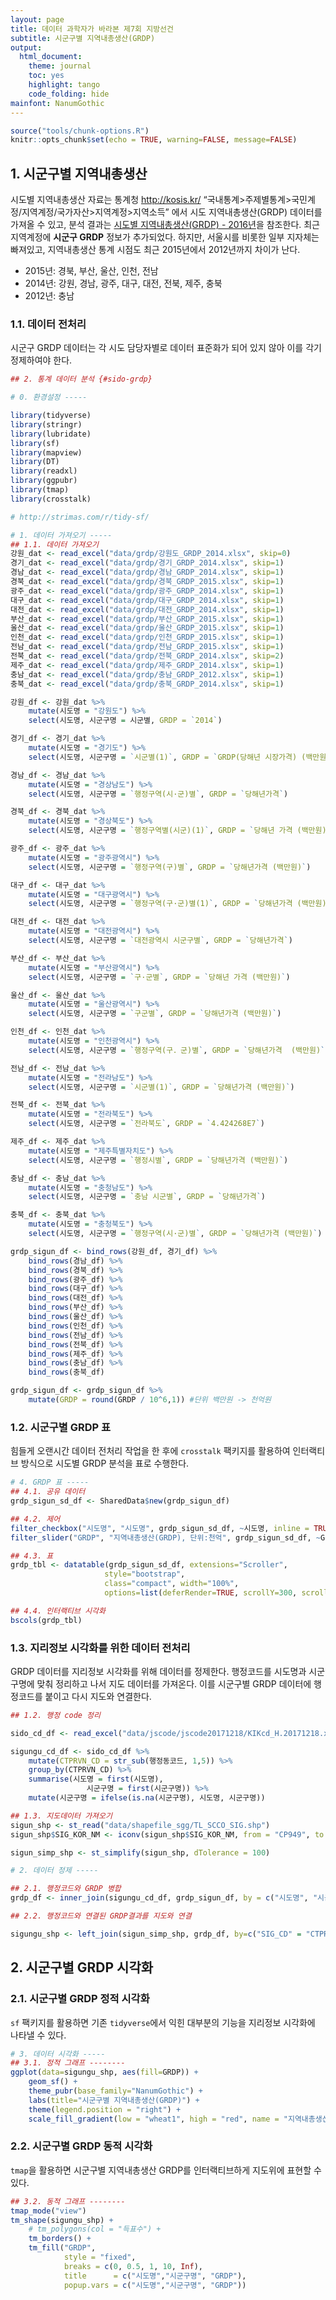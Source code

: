 ```yaml
---
layout: page
title: 데이터 과학자가 바라본 제7회 지방선건
subtitle: 시군구별 지역내총생산(GRDP)
output:
  html_document: 
    theme: journal
    toc: yes
    highlight: tango
    code_folding: hide
mainfont: NanumGothic
---
```


```r
source("tools/chunk-options.R")
knitr::opts_chunk$set(echo = TRUE, warning=FALSE, message=FALSE)

```

## 1. 시군구별 지역내총생산 {#sigun-grdp}

시도별 지역내총생산 자료는 통계청 [http://kosis.kr/](http://kosis.kr/) "국내통계>주제별통계>국민계정/지역계정/국가자산>지역계정>지역소득"
에서 시도 지역내총생산(GRDP) 데이터를 가져올 수 있고, 분석 결과는 [시도별 지역내총생산(GRDP) - 2016년](le-grdp-sido.html)을 참조한다.
최근 지역계정에 **시군구 GRDP** 정보가 추가되었다. 하지만, 서울시를 비롯한 일부 지자체는 빠져있고, 지역내총생산 통계 시점도 최근 2015년에서 2012년까지 차이가 난다.

- 2015년: 경북, 부산, 울산, 인천, 전남
- 2014년: 강원, 경남, 광주, 대구, 대전, 전북, 제주, 충북
- 2012년: 충남

### 1.1. 데이터 전처리 {#sigun-grdp-setup}

시군구 GRDP 데이터는 각 시도 담당자별로 데이터 표준화가 되어 있지 않아 이를 각기 정제하여야 한다.

``` r
## 2. 통계 데이터 분석 {#sido-grdp}

# 0. 환경설정 -----

library(tidyverse)
library(stringr)
library(lubridate)
library(sf)
library(mapview)
library(DT)
library(readxl)
library(ggpubr)
library(tmap)
library(crosstalk)

# http://strimas.com/r/tidy-sf/

# 1. 데이터 가져오기 -----
## 1.1. 데이터 가져오기
강원_dat <- read_excel("data/grdp/강원도_GRDP_2014.xlsx", skip=0)
경기_dat <- read_excel("data/grdp/경기_GRDP_2014.xlsx", skip=1)
경남_dat <- read_excel("data/grdp/경남_GRDP_2014.xlsx", skip=1)
경북_dat <- read_excel("data/grdp/경북_GRDP_2015.xlsx", skip=1)
광주_dat <- read_excel("data/grdp/광주_GRDP_2014.xlsx", skip=1)
대구_dat <- read_excel("data/grdp/대구_GRDP_2014.xlsx", skip=1)
대전_dat <- read_excel("data/grdp/대전_GRDP_2014.xlsx", skip=1)
부산_dat <- read_excel("data/grdp/부산_GRDP_2015.xlsx", skip=1)
울산_dat <- read_excel("data/grdp/울산_GRDP_2015.xlsx", skip=1)
인천_dat <- read_excel("data/grdp/인천_GRDP_2015.xlsx", skip=1)
전남_dat <- read_excel("data/grdp/전남_GRDP_2015.xlsx", skip=1)
전북_dat <- read_excel("data/grdp/전북_GRDP_2014.xlsx", skip=2)
제주_dat <- read_excel("data/grdp/제주_GRDP_2014.xlsx", skip=1)
충남_dat <- read_excel("data/grdp/충남_GRDP_2012.xlsx", skip=1)
충북_dat <- read_excel("data/grdp/충북_GRDP_2014.xlsx", skip=1)

강원_df <- 강원_dat %>% 
    mutate(시도명 = "강원도") %>% 
    select(시도명, 시군구명 = 시군별, GRDP = `2014`)

경기_df <- 경기_dat %>% 
    mutate(시도명 = "경기도") %>% 
    select(시도명, 시군구명 = `시군별(1)`, GRDP = `GRDP(당해년 시장가격) (백만원)`)

경남_df <- 경남_dat %>% 
    mutate(시도명 = "경상남도") %>% 
    select(시도명, 시군구명 = `행정구역(시·군)별`, GRDP = `당해년가격`)

경북_df <- 경북_dat %>% 
    mutate(시도명 = "경상북도") %>% 
    select(시도명, 시군구명 = `행정구역별(시군)(1)`, GRDP = `당해년 가격 (백만원)`)

광주_df <- 광주_dat %>% 
    mutate(시도명 = "광주광역시") %>% 
    select(시도명, 시군구명 = `행정구역(구)별`, GRDP = `당해년가격 (백만원)`)

대구_df <- 대구_dat %>% 
    mutate(시도명 = "대구광역시") %>% 
    select(시도명, 시군구명 = `행정구역(구·군)별(1)`, GRDP = `당해년가격 (백만원)`)

대전_df <- 대전_dat %>% 
    mutate(시도명 = "대전광역시") %>% 
    select(시도명, 시군구명 = `대전광역시 시군구별`, GRDP = `당해년가격`)

부산_df <- 부산_dat %>% 
    mutate(시도명 = "부산광역시") %>% 
    select(시도명, 시군구명 = `구·군별`, GRDP = `당해년 가격 (백만원)`)

울산_df <- 울산_dat %>% 
    mutate(시도명 = "울산광역시") %>% 
    select(시도명, 시군구명 = `구군별`, GRDP = `당해년가격 (백만원)`)

인천_df <- 인천_dat %>% 
    mutate(시도명 = "인천광역시") %>% 
    select(시도명, 시군구명 = `행정구역(구．군)별`, GRDP = `당해년가격  (백만원)`)

전남_df <- 전남_dat %>% 
    mutate(시도명 = "전라남도") %>% 
    select(시도명, 시군구명 = `시군별(1)`, GRDP = `당해년가격 (백만원)`)

전북_df <- 전북_dat %>% 
    mutate(시도명 = "전라북도") %>% 
    select(시도명, 시군구명 = `전라북도`, GRDP = `4.424268E7`)

제주_df <- 제주_dat %>% 
    mutate(시도명 = "제주특별자치도") %>% 
    select(시도명, 시군구명 = `행정시별`, GRDP = `당해년가격 (백만원)`)

충남_df <- 충남_dat %>% 
    mutate(시도명 = "충청남도") %>% 
    select(시도명, 시군구명 = `충남 시군별`, GRDP = `당해년가격`)

충북_df <- 충북_dat %>% 
    mutate(시도명 = "충청북도") %>% 
    select(시도명, 시군구명 = `행정구역(시·군)별`, GRDP = `당해년가격 (백만원)`)

grdp_sigun_df <- bind_rows(강원_df, 경기_df) %>% 
    bind_rows(경남_df) %>% 
    bind_rows(경북_df) %>% 
    bind_rows(광주_df) %>% 
    bind_rows(대구_df) %>% 
    bind_rows(대전_df) %>% 
    bind_rows(부산_df) %>% 
    bind_rows(울산_df) %>% 
    bind_rows(인천_df) %>% 
    bind_rows(전남_df) %>% 
    bind_rows(전북_df) %>% 
    bind_rows(제주_df) %>% 
    bind_rows(충남_df) %>% 
    bind_rows(충북_df)

grdp_sigun_df <- grdp_sigun_df %>% 
    mutate(GRDP = round(GRDP / 10^6,1)) #단위 백만원 -> 천억원
```

### 1.2. 시군구별 GRDP 표 {#sigun-grdp-setup}

힘들게 오랜시간 데이터 전처리 작업을 한 후에 `crosstalk` 팩키지를 활용하여 인터랙티브 방식으로 시도별 GRDP 분석을 표로 수행한다.

``` r
# 4. GRDP 표 -----
## 4.1. 공유 데이터
grdp_sigun_sd_df <- SharedData$new(grdp_sigun_df)

## 4.2. 제어
filter_checkbox("시도명", "시도명", grdp_sigun_sd_df, ~시도명, inline = TRUE)
filter_slider("GRDP", "지역내총생산(GRDP), 단위:천억", grdp_sigun_sd_df, ~GRDP, width = "50%")

## 4.3. 표
grdp_tbl <- datatable(grdp_sigun_sd_df, extensions="Scroller", 
                     style="bootstrap", 
                     class="compact", width="100%",
                     options=list(deferRender=TRUE, scrollY=300, scroller=TRUE))

## 4.4. 인터랙티브 시각화
bscols(grdp_tbl)
```

### 1.3. 지리정보 시각화를 위한 데이터 전처리 {#sigun-grdp-spatial-data}

GRDP 데이터를 지리정보 시각화를 위해 데이터를 정제한다.
행정코드를 시도명과 시군구명에 맞춰 정리하고 나서 지도 데이터를 가져온다.
이를 시군구별 GRDP 데이터에 행정코드를 붙이고 다시 지도와 연결한다.

``` r
## 1.2. 행정 code 정리

sido_cd_df <- read_excel("data/jscode/jscode20171218/KIKcd_H.20171218.xlsx", sheet="KIKcd_H")

sigungu_cd_df <- sido_cd_df %>% 
    mutate(CTPRVN_CD = str_sub(행정동코드, 1,5)) %>% 
    group_by(CTPRVN_CD) %>% 
    summarise(시도명 = first(시도명),
                 시군구명 = first(시군구명)) %>% 
    mutate(시군구명 = ifelse(is.na(시군구명), 시도명, 시군구명))

## 1.3. 지도데이터 가져오기
sigun_shp <- st_read("data/shapefile_sgg/TL_SCCO_SIG.shp")
sigun_shp$SIG_KOR_NM <- iconv(sigun_shp$SIG_KOR_NM, from = "CP949", to = "UTF-8", sub = NA, mark = TRUE, toRaw = FALSE)

sigun_simp_shp <- st_simplify(sigun_shp, dTolerance = 100)

# 2. 데이터 정제 -----

## 2.1. 행정코드와 GRDP 병합
grdp_df <- inner_join(sigungu_cd_df, grdp_sigun_df, by = c("시도명", "시군구명"))

## 2.2. 행정코드와 연결된 GRDP결과를 지도와 연결

sigungu_shp <- left_join(sigun_simp_shp, grdp_df, by=c("SIG_CD" = "CTPRVN_CD"))
```


## 2. 시군구별 GRDP 시각화 {#sigun-grdp-spatial-viz}

### 2.1. 시군구별 GRDP 정적 시각화 {#sigun-grdp-viz-static}

`sf` 팩키지를 활용하면 기존 `tidyverse`에서 익힌 대부분의 기능을 지리정보 시각화에 나타낼 수 있다.

``` r
# 3. 데이터 시각화 -----
## 3.1. 정적 그래프 --------
ggplot(data=sigungu_shp, aes(fill=GRDP)) +
    geom_sf() +
    theme_pubr(base_family="NanumGothic") +
    labs(title="시군구별 지역내총생산(GRDP)") + 
    theme(legend.position = "right") +
    scale_fill_gradient(low = "wheat1", high = "red", name = "지역내총생산", labels = scales::comma)
```

### 2.2. 시군구별 GRDP 동적 시각화 {#sigun-grdp-spatial-viz}

`tmap`을 활용하면 시군구별 지역내총생산 GRDP를 인터랙티브하게 지도위에 표현할 수 있다. 

``` r
## 3.2. 동적 그래프 --------
tmap_mode("view")
tm_shape(sigungu_shp) +
    # tm_polygons(col = "득표수") +
    tm_borders() +
    tm_fill("GRDP", 
            style = "fixed",
            breaks = c(0, 0.5, 1, 10, Inf),
            title      = c("시도명","시군구명", "GRDP"),
            popup.vars = c("시도명","시군구명", "GRDP"))
```
